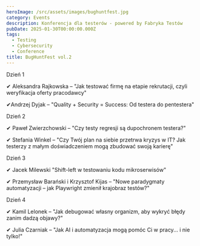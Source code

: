 ```yaml
---
heroImage: /src/assets/images/bughuntfest.jpg
category: Events
description: Konferencja dla testerów - powered by Fabryka Testów
pubDate: 2025-01-30T00:00:00.000Z
tags:
  - Testing
  - Cybersecurity
  - Conference
title: BugHuntFest vol.2
---
```


Dzień 1

✔ Aleksandra Rajkowska – "Jak testować firmę na etapie rekrutacji, czyli weryfikacja oferty pracodawcy"

✔Andrzej Dyjak – "Quality + Security = Success: Od testera do pentestera"

Dzień 2

✔ Paweł Zwierzchowski – "Czy testy regresji są dupochronem testera?"

✔ Stefania Winkel – "Czy Twój plan na siebie przetrwa kryzys w IT? Jak testerzy z małym doświadczeniem mogą zbudować swoją karierę"

Dzień 3

✔ Jacek Milewski "Shift-left w testowaniu kodu mikroserwisów"

✔ Przemysław Barański i Krzysztof Kijas – "Nowe paradygmaty automatyzacji – jak Playwright zmienił krajobraz testów?"

Dzień 4

✔ Kamil Lelonek – "Jak debugować własny organizm, aby wykryć błędy zanim dadzą objawy?"

✔ Julia Czarniak – "Jak AI i automatyzacja mogą pomóc Ci w pracy... i nie tylko!"

